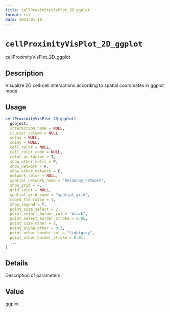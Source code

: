 ```yaml
--- 
title: cellProximityVisPlot_2D_ggplot 
format: rst 
date: 2023-01-19 
--- 
```

# `cellProximityVisPlot_2D_ggplot`

cellProximityVisPlot_2D_ggplot


## Description

Visualize 2D cell-cell interactions according to spatial coordinates in ggplot mode


## Usage

```r
cellProximityVisPlot_2D_ggplot(
  gobject,
  interaction_name = NULL,
  cluster_column = NULL,
  sdimx = NULL,
  sdimy = NULL,
  cell_color = NULL,
  cell_color_code = NULL,
  color_as_factor = T,
  show_other_cells = F,
  show_network = F,
  show_other_network = F,
  network_color = NULL,
  spatial_network_name = "Delaunay_network",
  show_grid = F,
  grid_color = NULL,
  spatial_grid_name = "spatial_grid",
  coord_fix_ratio = 1,
  show_legend = T,
  point_size_select = 2,
  point_select_border_col = "black",
  point_select_border_stroke = 0.05,
  point_size_other = 1,
  point_alpha_other = 0.3,
  point_other_border_col = "lightgrey",
  point_other_border_stroke = 0.01,
  ...
)
```


## Details

Description of parameters.


## Value

ggplot


